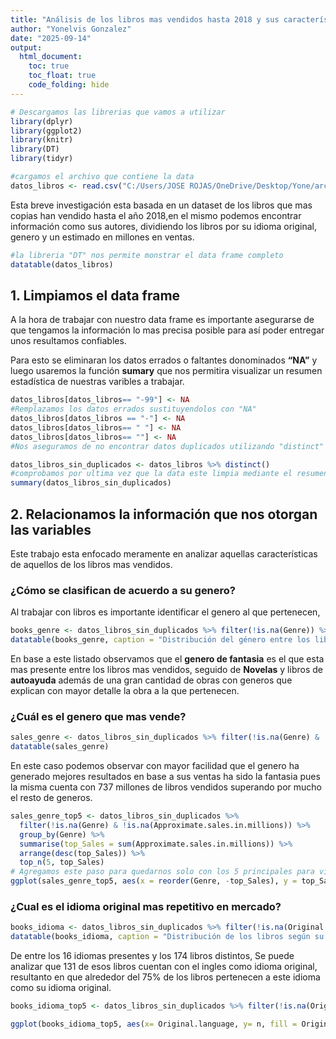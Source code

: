 ---
title: "Análisis de los libros mas vendidos hasta 2018 y sus características"
author: "Yonelvis Gonzalez"
date: "2025-09-14"
output: 
  html_document:
    toc: true
    toc_float: true
    code_folding: hide
---

```{r library, include=FALSE}
# Descargamos las librerias que vamos a utilizar
library(dplyr)
library(ggplot2)
library(knitr)
library(DT)
library(tidyr)
```

```{r load_data}
#cargamos el archivo que contiene la data
datos_libros <- read.csv("C:/Users/JOSE ROJAS/OneDrive/Desktop/Yone/archive/best-selling-books.csv")
```

Esta breve investigación esta basada en un dataset de los libros que mas copias han vendido hasta el año 2018,en el mismo podemos encontrar información como sus autores, dividiendo los libros por su idioma original, genero y un estimado en millones en ventas.

```{r load2_data}
#la libreria "DT" nos permite monstrar el data frame completo 
datatable(datos_libros)
```

## 1. Limpiamos el data frame

A la hora de trabajar con nuestro data frame es importante asegurarse de que tengamos la información lo mas precisa posible para así poder entregar unos resultamos confiables.

Para esto se eliminaran los datos errados o faltantes donominados **"NA"** y luego usaremos la función **sumary** que nos permitira visualizar un resumen estadística de nuestras varibles a trabajar.

```{r clean-data}
datos_libros[datos_libros== "-99"] <- NA
#Remplazamos los datos errados sustituyendolos con "NA"
datos_libros[datos_libros == "-"] <- NA
datos_libros[datos_libros== " "] <- NA
datos_libros[datos_libros== ""] <- NA
#Nos aseguramos de no encontrar datos duplicados utilizando "distinct" dejando los datos únicos

datos_libros_sin_duplicados <- datos_libros %>% distinct()
#comprobamos por ultima vez que la data este limpia mediante el resumen estadístico antes mencionado
summary(datos_libros_sin_duplicados)
```

## 2. Relacionamos la información que nos otorgan las variables

Este trabajo esta enfocado meramente en analizar aquellas características de aquellos de los libros mas vendidos.

### ¿Cómo se clasifican de acuerdo a su genero?

Al trabajar con libros es importante identificar el genero al que pertenecen,

```{r genre}
books_genre <- datos_libros_sin_duplicados %>% filter(!is.na(Genre)) %>% count(Genre, sort = TRUE)
datatable(books_genre, caption = "Distribución del género entre los libros")
```

En base a este listado observamos que el **genero de fantasia** es el que esta mas presente entre los libros mas vendidos, seguido de **Novelas** y libros de **autoayuda** además de una gran cantidad de obras con generos que explican con mayor detalle la obra a la que pertenecen.

### ¿Cuál es el genero que mas vende?

```{r sales_genre}
sales_genre <- datos_libros_sin_duplicados %>% filter(!is.na(Genre) & !is.na(Approximate.sales.in.millions)) %>% group_by(Genre) %>% summarise(total_sales = sum(Approximate.sales.in.millions)) %>% arrange(desc(total_sales))
datatable(sales_genre)
```

En este caso podemos observar con mayor facilidad que el genero ha generado mejores resultados en base a sus ventas ha sido la fantasia pues la misma cuenta con 737 millones de libros vendidos superando por mucho el resto de generos.

```{r sales_graf, fig.width=5, fig.height=4}
sales_genre_top5 <- datos_libros_sin_duplicados %>%
  filter(!is.na(Genre) & !is.na(Approximate.sales.in.millions)) %>%
  group_by(Genre) %>%
  summarise(top_Sales = sum(Approximate.sales.in.millions)) %>%
  arrange(desc(top_Sales)) %>%
  top_n(5, top_Sales) 
# Agregamos este paso para quedarnos solo con los 5 principales para visualizarlos mejor en la grafica
ggplot(sales_genre_top5, aes(x = reorder(Genre, -top_Sales), y = top_Sales, fill = Genre)) + geom_col() + labs(title = "Libros vendidos por genero", x = "Género", y = "Ventas en millones") + theme_minimal()
```

### ¿Cual es el idioma original mas repetitivo en mercado?

```{r libros_idioma}
books_idioma <- datos_libros_sin_duplicados %>% filter(!is.na(Original.language)) %>% count(Original.language, sort = TRUE) 
datatable(books_idioma, caption = "Distribución de los libros según su idioma original")
```

De entre los 16 idiomas presentes y los 174 libros distintos, Se puede analizar que 131 de esos libros cuentan con el ingles como idioma original, resultanto en que alrededor del 75% de los libros pertenecen a este idioma como su idioma original.

```{r language_graf, fig.width=5, fig.height=4}
books_idioma_top5 <- datos_libros_sin_duplicados %>% filter(!is.na(Original.language)) %>% count(Original.language, sort = TRUE) %>% top_n(5, n)

ggplot(books_idioma_top5, aes(x= Original.language, y= n, fill = Original.language)) + geom_col() + labs(title = "Top 5 de los libros con respecto a su idioma original", x= "Idioma original", y= "número de libros") + theme_minimal()
```
